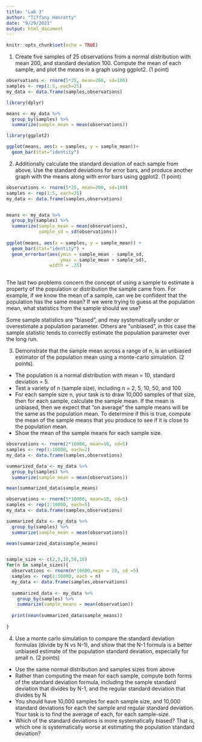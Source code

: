 ```yaml
---
title: "Lab 3"
author: "Tiffany Hanratty"
date: "9/29/2021"
output: html_document
---
```


```r
knitr::opts_chunk$set(echo = TRUE)
```

1. Create five samples of 25 observations from a normal distribution with mean 200, and standard deviation 100. Compute the mean of each sample, and plot the means in a graph using ggplot2. (1 point)

```r
observations <- rnorm(5*25, mean=200, sd=100)
samples <- rep(1:5, each=25)
my_data <- data.frame(samples,observations)

library(dplyr)

means <- my_data %>%
  group_by(samples) %>%
  summarize(sample_mean = mean(observations))

library(ggplot2)

ggplot(means, aes(x = samples, y = sample_mean))+
  geom_bar(stat="identity")
```


2. Additionally calculate the standard deviation of each sample from above. Use the standard deviations for error bars, and produce another graph with the means along with error bars using ggplot2. (1 point)

```r
observations <- rnorm(5*25, mean=200, sd=100)
samples <- rep(1:5, each=25)
my_data <- data.frame(samples,observations)


means <- my_data %>%
  group_by(samples) %>%
  summarize(sample_mean = mean(observations),
            sample_sd = sd(observations))
            
ggplot(means, aes(x = samples, y = sample_mean)) +
  geom_bar(stat="identity") + 
  geom_errorbar(aes(ymin = sample_mean - sample_sd,
                    ymax = sample_mean + sample_sd),
                width = .25)
          
```

The last two problems concern the concept of using a sample to estimate a property of the population or distribution the sample came from. For example, if we know the mean of a sample, can we be confident that the population has the same mean? If we were trying to guess at the population mean, what statistics from the sample should we use?

Some sample statistics are “biased”, and may systematically under or overestimate a population parameter. Others are “unbiased”, in this case the sample statistic tends to correctly estimate the population parameter over the long run.

3. Demonstrate that the sample mean across a range of n, is an unbiased estimator of the population mean using a monte-carlo simulation. (2 points).
- The population is a normal distribution with mean = 10, standard deviation = 5.
- Test a variety of n (sample size), including n = 2, 5, 10, 50, and 100
- For each sample size n, your task is to draw 10,000 samples of that size, then for each sample, calculate the sample mean. If the mean is unbiased, then we expect that “on average” the sample means will be the same as the population mean. To determine if this is true, compute the mean of the sample means that you produce to see if it is close to the population mean.
- Show the mean of the sample means for each sample size.

```r
observations <- rnorm(2*10000, mean=10, sd=5)
samples <- rep(1:10000, each=2)
my_data <- data.frame(samples,observations)

summarized_data <- my_data %>%
  group_by(samples) %>%
  summarize(sample_mean = mean(observations))

mean(summarized_data$sample_means)

observations <- rnorm(5*10000, mean=10, sd=5)
samples <- rep(1:10000, each=5)
my_data <- data.frame(samples,observations)

summarized_data <- my_data %>%
  group_by(samples) %>%
  summarize(sample_mean = mean(observations))

mean(summarized_data$sample_means)


sample_size <- c(2,5,10,50,10)
for(n in sample_sizes){
  observations <- rnorm(n*10000,mean = 10, sd =5)
  samples <- rep(1:10000, each = n)
  my_data <- data.frame(samples,observations)
  
  summarized_data <- my_data %>%
    group_by(samples) %>%
    summarize(sample_means = mean(observation))
  
  print(nean(summarized_data$sample_means))
  
}


```


4. Use a monte carlo simulation to compare the standard deviation formulas (divide by N vs N-1), and show that the N-1 formula is a better unbiased estimate of the population standard deviation, especially for small n. (2 points)
- Use the same normal distribution and samples sizes from above
- Rather than computing the mean for each sample, compute both forms of the standard deviation formula, including the sample standard deviation that divides by N-1, and the regular standard deviation that divides by N
- You should have 10,000 samples for each sample size, and 10,000 standard deviations for each the sample and regular standard deviation. Your task is to find the average of each, for each sample-size.
- Which of the standard deviations is more systematically biased? That is, which one is systematically worse at estimating the population standard deviation?

```r

```